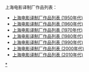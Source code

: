 上海电影译制厂作品列表：
*[[上海电影译制厂作品列表_(1950年代)|上海电影译制厂作品列表 (1950年代)]]
*[[上海电影译制厂作品列表_(1960年代)|上海电影译制厂作品列表 (1960年代)]]
*[[上海电影译制厂作品列表_(1970年代)|上海电影译制厂作品列表 (1970年代)]]
*[[上海电影译制厂作品列表_(1980年代)|上海电影译制厂作品列表 (1980年代)]]
*[[上海电影译制厂作品列表_(1990年代)|上海电影译制厂作品列表 (1990年代)]]
*[[上海电影译制厂作品列表_(2000年代)|上海电影译制厂作品列表 (2000年代)]]
*[[上海电影译制厂作品列表_(2010年代)|上海电影译制厂作品列表 (2010年代)]]

[[Category:上海电影译制厂作品列表|*]]